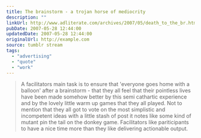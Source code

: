 ```yaml
---
title: The brainstorm - a trojan horse of mediocrity
description: ""
linkUrl: http://www.adliterate.com/archives/2007/05/death_to_the_br.html
pubDate: 2007-05-28 12:44:00
updatedDate: 2007-05-28 12:44:00
originalUrl: http://example.com
source: tumblr stream
tags:
  - "advertising"
  - "quote"
  - "work"
---
```


> A facilitators main task is to ensure that 'everyone goes home with a balloon' after a brainstorm - that they all feel that their pointless lives have been made somehow better by this semi cathartic experience and by the lovely little warm up games that they all played. Not to mention that they all got to vote on the most simplistic and incompetent ideas with a little stash of post it notes like some kind of mutant pin the tail on the donkey game. Facilitators like pariticipants to have a nice time more than they like delivering actionable output.
